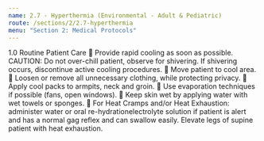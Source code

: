 ```yaml
---
name: 2.7 - Hyperthermia (Environmental - Adult & Pediatric)
route: /sections/2/2.7-hyperthermia
menu: "Section 2: Medical Protocols"
---
```



<EMTLevel level="basic">
  1.0 Routine Patient Care
   Provide rapid cooling as soon as possible.
  CAUTION: Do not over-chill patient, observe for shivering. If shivering occurs,
  discontinue active cooling procedures.
   Move patient to cool area.
   Loosen or remove all unnecessary clothing, while protecting privacy.
   Apply cool packs to armpits, neck and groin.
   Use evaporation techniques if possible (fans, open windows).
   Keep skin wet by applying water with wet towels or sponges.
   For Heat Cramps and/or Heat Exhaustion: administer water or oral re-hydrationelectrolyte
  solution if patient is alert and has a normal gag reflex and can
  swallow easily. Elevate legs of supine patient with heat exhaustion.
</EMTLevel>
